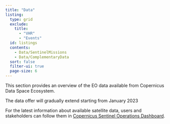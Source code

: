 ```yaml
---
title: "Data"
listing:
  type: grid
  exclude:
    title: 
      - "VHR"
      - "Events"
  id: listings
  contents:
    - Data/SentinelMissions
    - Data/ComplementaryData
  sort: false
  filter-ui: true
  page-size: 6
---
```

This section provides an overview of the EO data available from Copernicus Data Space Ecosystem.

The data offer will gradually extend starting from January 2023 

For the latest information about available satellite data, users and stakeholders can follow them in [Copernicus Sentinel Operations Dashboard](Data/Others/Dashboard.qmd).  


::: {#listings}
:::